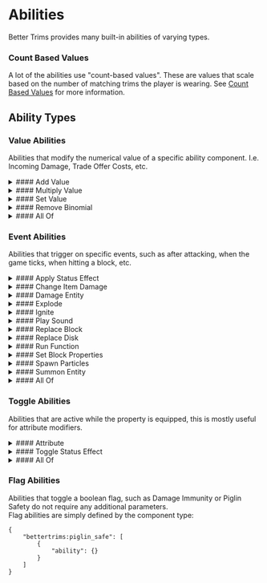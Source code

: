 # Abilities

Better Trims provides many built-in abilities of varying types.

### Count Based Values
A lot of the abilities use "count-based values". These are values that scale based on the number of matching trims the player is wearing.
See [Count Based Values](count_based_values) for more information.

## Ability Types
### Value Abilities
Abilities that modify the numerical value of a specific ability component. I.e. Incoming Damage, Trade Offer Costs, etc.

<details>
    <summary>
        #### Add Value
    </summary>
    ```json5
    {
        "type": "bettertrims:add",
        "value": <count-based-value>
    }
    ```
</details>
<details>
    <summary>
        #### Multiply Value
    </summary>
    ```json5
    {
        "type": "bettertrims:multiply",
        "value": <count-based-value>
    }
    ```
</details>
<details>
    <summary>
        #### Set Value
    </summary>
    ```json5
    {
        "type": "bettertrims:set",
        "value": <count-based-value>
    }
    ```
</details>
<details>
    <summary>
        #### Remove Binomial
    </summary>
    Chance to subtract the value provided by the component by 1, based on a binomial distribution.
    ```json5
    {
        "type": "bettertrims:remove_binomial",
        "chance": <count-based-value>
    }
    ```

</details>
<details>
    <summary>
        #### All Of
    </summary>
    Combines multiple value abilities together. The abilities are applied in the order they are listed and the result of one ability is passed to the next.
    ```json5
    {
        "type": "bettertrims:all_of",
        "abilities": [
            {
                "type": "<value_ability_type>",
                // Ability specific fields here
            },
            {
                "type": "<value_ability_type>",
                // Ability specific fields here
            }
        ]
    }
    ```
</details>

### Event Abilities
Abilities that trigger on specific events, such as after attacking, when the game ticks, when hitting a block, etc.

<details>
    <summary>
        #### Apply Status Effect
    </summary>
    ```json5
    {
        "type": "bettertrims:apply_mob_effect",
        "effect": "<namespace>:<effect_id>",
        "duration": <count-based-value>,
        "amplifier": <count-based-value>
    }
    ```
    | Field       | Type              | Required | Description                                                                                  |
    |-------------|-------------------|----------|----------------------------------------------------------------------------------------------|
    | `effect`    | string            | Yes      | The ID of the status effect to apply (see [Status Effect](https://minecraft.wiki/w/Effect)). |
    | `duration`  | count-based-value | Yes      | The duration of the effect in seconds.                                                       |
    | `amplifier` | count-based-value | Yes      | The amplifier level of the effect (0 for level 1, 1 for level 2, etc.).                      |
</details>
<details>
    <summary>
        #### Change Item Damage
    </summary>
    ```json5
    {
        "type": "bettertrims:change_item_damage",
        "amount": <count-based-value>
    }
    ```
    | Field   | Type              | Required | Description                                                     |
    |---------|-------------------|----------|-----------------------------------------------------------------|
    | `amount`| count-based-value | Yes      | The amount to change the item's damage by (negative to repair). |
</details>
<details>
    <summary>
        #### Damage Entity
    </summary>
    Deals between `min_damage` and `max_damage` damage of `damage_type` to the entity in context.
    ```json5
    {
        "type": "bettertrims:damage_entity",
        "min_damage": <count-based-value>,
        "max_damage": <count-based-value>,
        "damage_type": "<namespace>:<damage_type_id>"
    }
    ```
    | Field        | Type              | Required | Description                                                                           |
    |--------------|-------------------|----------|---------------------------------------------------------------------------------------|
    | `min_damage` | count-based-value | Yes      | The minimum amount of damage to deal.                                                 |
    | `max_damage` | count-based-value | Yes      | The maximum amount of damage to deal.                                                 |
    | `damage_type`| string            | Yes      | The type of damage to deal (see [Damage Type](https://minecraft.wiki/w/Damage_type)). |

    <Callout variant="warning" title="Warning">
        If this is used in a `post_attack` ability, the damage may not be applied as expected as the target may have invulnerability frames.
    </Callout>
</details>
<details>
    <summary>
        #### Explode
    </summary>

    ```json5
    {
        "type": "bettertrims:explode",
        "attribute_to_wearer": <boolean>,
        "damage_type": "<namespace>:<damage_type_id>",
        "knockback_multiplier": <count-based-value>,
        "immune_blocks": "#<namespace>:<tag_id>",
        "offset": <vector>,
        "radius": <count-based-value>,
        "create_fire": <boolean>,
        "block_interaction": "<block_interaction_type>"
        "small_particle": "<namespace>:<particle_type_id>",
        "large_particle": "<namespace>:<particle_type_id>",
        "sound": "<namespace>:<sound_event_id>"
    }
    ```
    | Field                  | Type              | Required | Description                                                                                                                                                                                                       |
    |------------------------|-------------------|----------|-------------------------------------------------------------------------------------------------------------------------------------------------------------------------------------------------------------------|
    | `attribute_to_wearer`  | boolean           | No       | Whether the explosion should be attributed to the wearer. Defaults to false.                                                                                                                                      |
    | `damage_type`          | string            | No       | The type of damage to deal (see [Damage Type](https://minecraft.wiki/w/Damage_type)). If not provided, the explosion will not deal damage.                                                                        |
    | `knockback_multiplier` | count-based-value | No       | The multiplier for knockback applied by the explosion. Defaults to 1.0.                                                                                                                                           |
    | `immune_blocks`        | string            | No       | A tag of blocks that the explosion will not destroy regardless of the explosion's strength.                                                                                                                       |
    | `offset`               | vector            | No       | The offset from the context position to create the explosion at. Defaults to (0, 0, 0).                                                                                                                           |
    | `radius`               | count-based-value | Yes      | The radius of the explosion.                                                                                                                                                                                      |
    | `create_fire`          | boolean           | No       | Whether the explosion should create fire. Defaults to false.                                                                                                                                                      |
    | `block_interaction`    | string            | Yes      | How the explosion should interact with blocks. One of `none` (no effect), `block` (like a bed explosion), `mob` (like a creeper explosion), `tnt` (like tnt explosion), `trigger` (like a wind-charge explosion). |
    | `small_particle`       | string            | Yes      | The small particles in the explosion effect (see [Particles](https://minecraft.wiki/w/Particles_(Java_Edition))).                                                                                                 |
    | `large_particle`       | string            | Yes      | The large particles in the explosion effect (see [Particles](https://minecraft.wiki/w/Particles_(Java_Edition))).                                                                                                 |
    | `sound`                | string            | Yes      | The sound to play when the explosion occurs.                                                                                                                                                                      |
</details>
<details>
    <summary>
        #### Ignite
    </summary>
    ```json5
    {
        "type": "bettertrims:ignite",
        "duration": <count-based-value>
    }
    ```
    | Field      | Type              | Required | Description                                             |
    |------------|-------------------|----------|---------------------------------------------------------|
    | `duration` | count-based-value | Yes      | The duration to set the entity on fire for, in seconds. |
</details>
<details>
    <summary>
        #### Play Sound
    </summary>
    ```json5
    {
        "type": "bettertrims:play_sound",
        "sound": "<namespace>:<sound_event_id>",
        "volume": <float-provider>,
        "pitch": <float-provider>
    }
    ```
    | Field   | Type               | Required | Description                                                                                                  |
    |---------|--------------------|----------|--------------------------------------------------------------------------------------------------------------|
    | `sound` | string             | Yes      | The sound event to play.                                                                                     |
    | `volume`| float-provider     | Yes      | The volume of the sound (see [Float Provider](https://minecraft.wiki/w/Configured_feature/float_provider)).  |
    | `pitch` | float-provider     | Yes      | The pitch of the sound (see [Float Provider](https://minecraft.wiki/w/Configured_feature/float_provider)).   |
</details>
<details>
    <summary>
        #### Replace Block
    </summary>
    ```json5
    {
        "type": "bettertrims:replace_block",
        "offset": <vector>,
        "predicate": <block-predicate>,
        "block_state": <block-state-provider>
        "trigger_game_event": "<namespace>:<game_event_id>",
        "replace_translation_key": "<lang_key>"
        "offset_translation_key": "<lang_key>"
        "with_translation_key": "<lang_key>"
    }
    ```
    | Field                     | Type                 | Required | Description                                                                                                                                                     |
    |---------------------------|----------------------|----------|-----------------------------------------------------------------------------------------------------------------------------------------------------------------|
    | `offset`                  | vector               | No       | The offset from the context position to replace the block at. Defaults to (0, 0, 0).                                                                            |
    | `predicate`               | block-predicate      | No       | A predicate that the block to replace must match. If not provided, any block can be replaced (see [Block Predicate](https://minecraft.wiki/w/Block_predicate)). |
    | `block_state`             | block-state-provider | Yes      | The block state to replace the block with (see [Block State Provider](https://minecraft.wiki/w/Block_state_provider)).                                          |
    | `trigger_game_event`      | string               | No       | A game event to trigger at the position of the replaced block (see [Game Event](https://minecraft.wiki/w/Sculk_Sensor#Vibration_frequencies)).                  |
    | `replace_translation_key` | string               | No       | A translation key for the replaced block to use in the ability tooltip. Eg. "Lit Redstone Lamp"                                                                 |
    | `offset_translation_key`  | string               | No       | A translation key for the offset to use in the ability tooltip. Eg. "Below"                                                                                     |
    | `with_translation_key`    | string               | No       | A translation key for the new block state to use in the ability tooltip. Eg. "Glowstone"                                                                        |
</details>
<details>
    <summary>
        #### Replace Disk
    </summary>
    ```json5
    {
        "type": "bettertrims:replace_disk",
        "radius": <count-based-value>,
        "height": <count-based-value>,
        "offset": <vector>,
        "predicate": <block-predicate>,
        "block_state": <block-state-provider>
        "replace_translation_key": "<lang_key>"
        "offset_translation_key": "<lang_key>"
        "with_translation_key": "<lang_key>"
    }
    ```
    | Field                     | Type                 | Required | Description                                                                                                                                                     |
    |---------------------------|----------------------|----------|-----------------------------------------------------------------------------------------------------------------------------------------------------------------|
    | `radius`                  | count-based-value    | Yes      | The radius of the disk to replace blocks in.                                                                                                                    |
    | `height`                  | count-based-value    | Yes      | The height of the disk to replace blocks in.                                                                                                                    |
    | `offset`                  | vector               | No       | The offset from the context position to replace the block at. Defaults to (0, 0, 0).                                                                            |
    | `predicate`               | block-predicate      | No       | A predicate that the block to replace must match. If not provided, any block can be replaced (see [Block Predicate](https://minecraft.wiki/w/Block_predicate)). |
    | `block_state`             | block-state-provider | Yes      | The block state to replace the block with (see [Block State Provider](https://minecraft.wiki/w/Block_state_provider)).                                          |
    | `trigger_game_event`      | string               | No       | A game event to trigger at the position of the replaced block (see [Game Event](https://minecraft.wiki/w/Sculk_Sensor#Vibration_frequencies)).                  |
    | `replace_translation_key` | string               | No       | A translation key for the replaced block to use in the ability tooltip. Eg. "Lit Redstone Lamp"                                                                 |
    | `offset_translation_key`  | string               | No       | A translation key for the offset to use in the ability tooltip. Eg. "Below"                                                                                     |
    | `with_translation_key`    | string               | No       | A translation key for the new block state to use in the ability tooltip. Eg. "Glowstone"                                                                        |
</details>
<details>
    <summary>
        #### Run Function
    </summary>
    ```json5
    {
        "type": "bettertrims:run_function",
        "function": "<namespace>:<function_id>",
        "tooltip_translation_key": "<lang_key>"
    }
    ```
    | Field                     | Type   | Required | Description                                                                   |
    |---------------------------|--------|----------|-------------------------------------------------------------------------------|
    | `function`                | string | Yes      | The ID of the function to run.                                                |
    | `tooltip_translation_key` | string | Yes      | A translation key for the ability tooltip to describe the function being run. |
</details>
<details>
    <summary>
        #### Set Block Properties
    </summary>
    ```json5
    {
        "type": "bettertrims:set_block_properties",
        "properties": {
            "<property_name>": "<property_value>",
            ...
        },
        "offset": <vector>,
        "trigger_game_event": "<namespace>:<game_event_id>",
        "properties_translation_key": "<lang_key>"
        "offset_translation_key": "<lang_key>"
    }
    ```
    | Field                        | Type                 | Required | Description                                                                                                                           |
    |------------------------------|----------------------|----------|---------------------------------------------------------------------------------------------------------------------------------------|
    | `properties`                 | object               | Yes      | The block properties to set on the block (see [Block States](https://minecraft.wiki/w/Block_states)).                                 |
    | `offset`                     | vector               | No       | The offset from the context position to set the block properties at. Defaults to (0, 0, 0).                                           |
    | `trigger_game_event`         | string               | No       | A game event to trigger at the position of the block (see [Game Event](https://minecraft.wiki/w/Sculk_Sensor#Vibration_frequencies)). |
    | `properties_translation_key` | string               | Yes      | A translation key for the block properties to use in the ability tooltip. Eg. "Facing North, Lit"                                     |
    | `offset_translation_key`     | string               | Yes      | A translation key for the offset to use in the ability tooltip. Eg. "Below"                                                           |
</details>
<details>
    <summary>
        #### Spawn Particles
    </summary>
    ```json5
    {
        "type": "bettertrims:spawn_particles",
        "particle": "<namespace>:<particle_type_id>",
        "horizontal_position": <position-source>,
        "vertical_position": <position-source>,
        "horizontal_velocity": <velocity-source>,
        "vertical_velocity": <velocity-source>
        "speed": <float-provider>
    }
    ```
    | Field                 | Type              | Required | Description                                                                                                            |
    |-----------------------|-------------------|----------|------------------------------------------------------------------------------------------------------------------------|
    | `particle`            | string            | Yes      | The particle type to spawn (see [Particles](https://minecraft.wiki/w/Particles_(Java_Edition))).                       |
    | `horizontal_position` | position-source   | Yes      | The source for the horizontal position to spawn the particles at (see below).                                          |
    | `vertical_position`   | position-source   | Yes      | The source for the vertical position to spawn the particles at (see below).                                            |
    | `horizontal_velocity` | velocity-source   | Yes      | The source for the horizontal velocity of the spawned particles (see below).                                           |
    | `vertical_velocity`   | velocity-source   | Yes      | The source for the vertical velocity of the spawned particles (see below).                                             |
    | `speed`               | float-provider    | Yes      | The speed of the spawned particles (see [Float Provider](https://minecraft.wiki/w/Configured_feature/float_provider)). |

    **Position Source:**
    ```json5
    {
        "type": "<position_source_type>",
        "offset": <float>,
        "scale": <float>
    }
    ```
    | Field   | Type    | Required | Description                                                                                                                                  |
    |---------|---------|----------|----------------------------------------------------------------------------------------------------------------------------------------------|
    | `type`  | string  | Yes      | One of `entity_position` (spawn at position of entity) or `in_bounding_box` (spawn at random position inside the bounding box of the entity) |
    | `offset`| float   | No       | An offset to add to the position. Defaults to 0.                                                                                             |
    | `scale` | float   | No       | A scale to multiply the `in_bounding_box` random position by. Defaults to 1. Only used if `type` is `in_bounding_box`.                       |

    **Velocity Source:**
    ```json5
    {
        "base": <float-provider>,
        "movement_scale": <float>
    }
    ```
    | Field            | Type          | Required | Description                                                                                                                                |
    |------------------|---------------|----------|--------------------------------------------------------------------------------------------------------------------------------------------|
    | `base`           | float-provider | No      | A base velocity to add to the particle. Defaults to 0. (see [Float Provider](https://minecraft.wiki/w/Configured_feature/float_provider)). |
    | `movement_scale` | float          | No      | A scale to multiply the entity's movement by and add to the particle's velocity. Defaults to 1.                                            |
</details>
<details>
    <summary>
        #### Summon Entity
    </summary>
    ```json5
    {
        "type": "bettertrims:summon_entity",
        "entity": "<namespace>:<entity_id>"
    }
    ```
    | Field   | Type   | Required | Description                     |
    |---------|--------|----------|---------------------------------|
    | `entity`| string | Yes      | The ID of the entity to summon. |
    <Callout variant="info" title="Note">
        If the entity is a lightning bolt, it will be attributed to the wearer.
    </Callout>
</details>
<details>
    <summary>
        #### All Of
    </summary>
    Combines multiple event abilities together. The abilities are applied in the order they are listed.
    ```json5
    {
        "type": "bettertrims:all_of",
        "abilities": [
            {
                "type": "<event_ability_type>",
                // Ability specific fields here
            },
            {
                "type": "<event_ability_type>",
                // Ability specific fields here
            }
        ]
    }
    ```
</details>

### Toggle Abilities
Abilities that are active while the property is equipped, this is mostly useful for attribute modifiers.
<details>
    <summary>
        #### Attribute
    </summary>
    ```json5
    {
        "type": "bettertrims:attribute",
        "attribute": "<namespace>:<attribute_id>",
        "value": <count-based-value>,
        "operation": "<operation_type>"
    }
    ```
    | Field       | Type              | Required | Description                                                                                         |
    |-------------|-------------------|----------|-----------------------------------------------------------------------------------------------------|
    | `attribute` | string            | Yes      | The ID of the attribute to modify (see [Attribute](https://minecraft.wiki/w/Attribute)).            |
    | `value`     | count-based-value | Yes      | The value to modify the attribute by.                                                               |
    | `operation` | string            | Yes      | The operation to perform (see [Operation](https://minecraft.wiki/w/Attribute#Operations)).          |
</details>
<details>
    <summary>
        #### Toggle Status Effect
    </summary>
    ```json5
    {
        "type": "bettertrims:toggle_mob_effect",
        "effect": "<namespace>:<effect_id>",
        "amplifier": <count-based-value>,
        "visible": <boolean>
    }
    ```
    | Field       | Type              | Required | Description                                                                                     |
    |-------------|-------------------|----------|-------------------------------------------------------------------------------------------------|
    | `effect`    | string            | Yes      | The ID of the status effect to apply (see [Status Effect](https://minecraft.wiki/w/Effet)).     |
    | `amplifier` | count-based-value | Yes      | The amplifier level of the effect (0 for level 1, 1 for level 2, etc.).                         |
    | `visible`   | boolean           | No       | Whether the effect should be visible on the player (particles and icon). Defaults to true.      |
    <Callout variant="warning" title="Warning">
        Based on the nature of status effects, when unequipping the property any pre-existing effects of the same type will also be removed.
    </Callout>
</details>
<details>
    <summary>
        #### All Of
    </summary>
    Combines multiple toggle abilities together. The abilities are applied in the order they are listed.
    ```json5
    {
        "type": "bettertrims:all_of",
        "abilities": [
            {
                "type": "<toggle_ability_type>",
                // Ability specific fields here
            },
            {
                "type": "<toggle_ability_type>",
                // Ability specific fields here
            }
        ]
    }
    ```
</details>

### Flag Abilities
Abilities that toggle a boolean flag, such as Damage Immunity or Piglin Safety do not require any additional parameters.<br/>
Flag abilities are simply defined by the component type:
```json5
{
    "bettertrims:piglin_safe": [
        {
            "ability": {}
        }
    ]
}
```